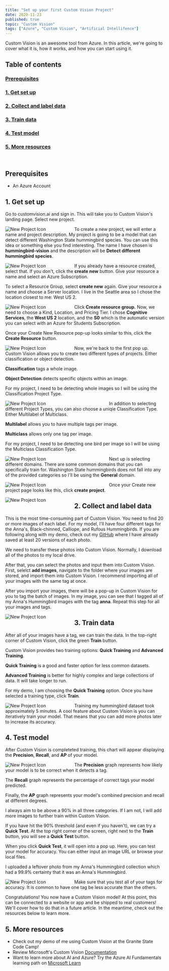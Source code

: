 ```yaml
---
title: "Set up your first Custom Vision Project"
date: 2020-11-23
published: true
topic: "Custom Vision"
tags: ["Azure", "Custom Vision", "Artificial Intellifence"]
---
```


Custom Vision is an awesome tool from Azure. In this article, we're going to cover what it is, how it works, and how you can start using it.

## Table of contents

### [Prerequisites](#prerequisites)

### [1. Get set up](#setup)

### [2. Collect and label data](#label)

### [3. Train data](#train)

### [4. Test model](#test)

### [5. More resources](#resources)

<br />

## <a name='prerequisites'>Prerequisites</a>

- An Azure Account

## <a name='setup'>1. Get set up</a>

Go to customvision.ai and sign in. This will take you to Custom Vision's landing page. Select new project.

<img
  src="/assets/customvisionintro/newproject.png"
  alt="New Project Icon"
  style="float: left; margin-right: 90px;"
/>

To create a new project, we will enter a name and project description. My project is going to be a model that can detect different Washington State hummingbird species. You can use this idea or something else you find interesting. The name I have chosen is **hummingbird-vision** and the description will be **Detect different hummingbird species**.

<img
  src="/assets/customvisionintro/name.png"
  alt="New Project Icon"
  style="float: left; margin-right: 90px;"
/>

If you already have a resource created, select that. If you don't, click the **create new** button. Give your resource a name and select an Azure Subscription.

To select a Resource Group, select **create new** again. Give your resource a name and choose a Server location. I live in the Seattle area so I chose the location closest to me: West US 2.

<img
  src="/assets/customvisionintro/createNewResource.png"
  alt="New Project Icon"
  style="float: left; margin-right: 90px;"
/>

Click **Create resource group.** Now, we need to choose a Kind, Location, and Pricing Tier. I chose **Cognitive Services**, the **West US 2** location, and the **S0** which is the automatic version you can select with an Azure for Students Subscription.

Once your Create New Resource pop-up looks similar to this, click the **Create Resource** button.

<img
  src="/assets/customvisionintro/createResource.png"
  alt="New Project Icon"
  style="float: left; margin-right: 90px;"
/>

Now, we're back to the first pop up. Custom Vision allows you to create two different types of projects. Either classification or object detection.

**Classification** tags a whole image.

**Object Detection** detects specific objects within an image.

For my project, I need to be detecting whole images so I will be using the Classification Project Type.

<img
  src="/assets/customvisionintro/projectType.png"
  alt="New Project Icon"
  style="float: left; margin-right: 200px;"
/>

In addition to selecting different Project Types, you can also choose a uniqie Classification Type. Either Multilabel of Multiclass.

**Multilabel** allows you to have multiple tags per image.

**Multiclass** allows only one tag per image.

For my project, I need to be detecting one bird per image so I will be using the Multiclass Classification Type.

<img
  src="/assets/customvisionintro/classificationType.png"
  alt="New Project Icon"
  style="float: left; margin-right: 200px;"
/>

Next up is selecting different domains. There are some common domains that you can specifically train for. Washington State hummingbirds does not fall into any of the provided categories so I'll be using the **General** domain.

<img
  src="/assets/customvisionintro/domain.png"
  alt="New Project Icon"
  style="float: left; margin-right: 200px;"
/>

Once your Create new project page looks like this, click **create project**.

<img
  src="/assets/customvisionintro/createNewProject.png"
  alt="New Project Icon"
  style="float: left; margin-right: 90px;"
/>

## <a name='label'>2. Collect and label data</a>

This is the most time-consuming part of Custom Vision. You need to find 20 or more images of each label. For my model, I'll have four different tags for the Anna's, Black-chinned, Calliope, and Rufous Hummingbirds. If you are following along with my demo, check out my <a href="https://github.com/LocksleyLK/set-up-your-first-Custom-Vision-project" target="_blank">GitHub</a> where I have already saved at least 20 versions of each photo.

We need to transfer these photos into Custom Vision. Normally, I download all of the photos to my local drive.

After that, you can select the photos and input them into Custom Vision. First, selelct **add images**, navigate to the folder where your images are stored, and import them into Custom Vision. I recommend importing all of your images with the same tag at once.

After you import your images, there will be a pop-up in Custom Vision for you to tag the batch of images. In my image, you can see that I tagged all of my Anna's Hummingbird images with the tag **anna**. Repeat this step for all your images and tags.

<img
  src="/assets/customvisionintro/tagImages.png"
  alt="New Project Icon"
  style="float: left; margin-right: 90px;"
/>

## <a name='train'>3. Train data</a>

After all of your images have a tag, we can train the data. In the top-right corner of Custom Vision, click the green **Train** button.

Custom Vision provides two training options: **Quick Training** and **Advanced Training**.

**Quick Training** is a good and faster option for less common datasets.

**Advanced Training** is better for highly complex and large collections of data. It will take longer to run.

For my demo, I am choosing the **Quick Training** option. Once you have selected a training type, click **Train**.

<img
  src="/assets/customvisionintro/train.png"
  alt="New Project Icon"
  style="float: left; margin-right: 90px;"
/>

Training my hummingbird dataset took approximately 5 minutes. A cool feature about Custom Vision is you can iteratively train your model. That means that you can add more photos later to increase its accuracy.

## <a name='test'>4. Test model</a>

After Custom Vision is completeted training, this chart will appear displaying the **Precision**, **Recall**, and **AP** of your model.

<img
  src="/assets/customvisionintro/data.png"
  alt="New Project Icon"
  style="float: left; margin-right: 90px;"
/>

The **Precision** graph represents how likely your model is to be correct when it detects a tag.

The **Recall** graph represents the percentage of correct tags your model predicted.

Finally, the **AP** graph represents your model's combined precision and recall at different degrees.

I always aim to be above a 90% in all three categories. If I am not, I will add more images to further train within Custom Vision.

If you have hit the 90% threshold (and even if you haven't), we can try a **Quick Test**. At the top right corner of the screen, right next to the **Train** button, you will see a **Quick Test** button.

When you click **Quick Test**, it will open into a pop up. Here, you can test your model for accuracy. You can either input an image URL or browse your local files.

I uploaded a leftover photo from my Anna's Hummingbird collection which had a 99.9% certainty that it was an Anna's Hummingbird.

<img
  src="/assets/customvisionintro/quickTest.png"
  alt="New Project Icon"
  style="float: left; margin-right: 90px;"
/>

Make sure that you test all of your tags for accuracy. It is common to have one tag be less accurate than the others.

Congratulations! You now have a Custom Vision model! At this point, this can be connected to a website or app and be shipped to real customers! We'll cover how to do that in a future article. In the meantime, check out the resources below to learn more.

## <a name='resources'>5. More resources</a>

- Check out my demo of me using Custom Vision at the Granite State Code Camp!
- Review Microsoft's Custom Vision <a href="https://docs.microsoft.com/en-us/azure/cognitive-services/custom-vision-service/" target="_blank">Documentation</a>
- Want to learn more about AI and Azure? Try the Azure AI Fundamentals learning path on <a href="https://docs.microsoft.com/en-us/learn/certifications/azure-ai-fundamentals" target="_blank">Microsoft Learn</a>

